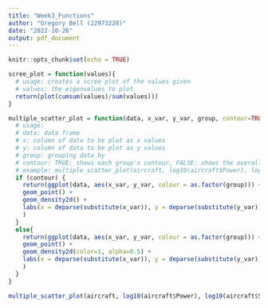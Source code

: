 ---
title: "Week3_Functions"
author: "Gregory Bell (22973228)"
date: "2022-10-26"
output: pdf_document
---

```{r setup, include=FALSE}
knitr::opts_chunk$set(echo = TRUE)
```

```{r}
scree_plot = function(values){
  # usage: creates a scree plot of the values given
  # values: the eigenvalues to plot
  return(plot(cumsum(values)/sum(values)))
}
```

```{r}
multiple_scatter_plot = function(data, x_var, y_var, group, contour=TRUE){
  # usage:
  # data: data frame
  # x: column of data to be plot as x values
  # y: column of data to be plot as y values
  # group: grouping data by
  # contour: TRUE: shows each group's contour, FALSE: shows the overall contour
  # example: multiple_scatter_plot(aircraft, log10(aircraft$Power), log10(aircraft$Speed), aircraft$Period)
  if (contour) {
    return(ggplot(data, aes(x_var, y_var, colour = as.factor(group))) +
    geom_point() +
    geom_density2d() +
    labs(x = deparse(substitute(x_var)), y = deparse(substitute(y_var)), colour = deparse(substitute(group)))
    )
  }
  else{
    return(ggplot(data, aes(x_var, y_var, colour = as.factor(group))) +
    geom_point() +
    geom_density2d(color=1, alpha=0.5) +
    labs(x = deparse(substitute(x_var)), y = deparse(substitute(y_var)), colour = deparse(substitute(group)))
    )
  }
}
```

```{r}
multiple_scatter_plot(aircraft, log10(aircraft$Power), log10(aircraft$Speed), aircraft$Period)
```

